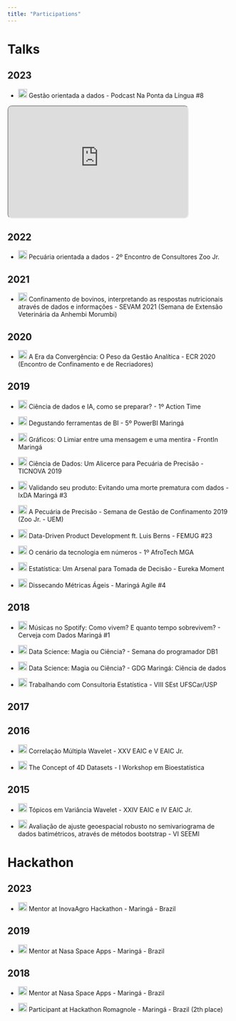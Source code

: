 ```yaml
---
title: "Participations"
---
```


# Talks

## 2023

-   ![](images/bra.png){width="20"} Gestão orientada a dados - Podcast Na Ponta da Língua #8

```{=html}
<iframe style="border-radius:10px" src="https://open.spotify.com/embed/episode/2yGOaRhg8LgYEh5tFOwjni?utm_source=generator" width="80%" height="250" frameBorder="10" allowfullscreen="" allow="autoplay; clipboard-write; encrypted-media; fullscreen; picture-in-picture" loading="lazy"></iframe>
```
## 2022

-   ![](images/bra.png){width="20"} Pecuária orientada a dados - 2º Encontro de Consultores Zoo Jr.

## 2021

-   ![](images/bra.png){width="20"} Confinamento de bovinos, interpretando as respostas nutricionais através de dados e informações - SEVAM 2021 (Semana de Extensão Veterinária da Anhembi Morumbi)

## 2020

-   ![](images/bra.png){width="20"} A Era da Convergência: O Peso da Gestão Analítica - ECR 2020 (Encontro de Confinamento e de Recriadores)

## 2019

-   ![](images/bra.png){width="20"} Ciência de dados e IA, como se preparar? - 1º Action Time

-   ![](images/bra.png){width="20"} Degustando ferramentas de BI - 5º PowerBI Maringá

-   ![](images/bra.png){width="20"} Gráficos: O Limiar entre uma mensagem e uma mentira - FrontIn Maringá

-   ![](images/bra.png){width="20"} Ciência de Dados: Um Alicerce para Pecuária de Precisão - TICNOVA 2019

-   ![](images/bra.png){width="20"} Validando seu produto: Evitando uma morte prematura com dados - IxDA Maringá #3

-   ![](images/bra.png){width="20"} A Pecuária de Precisão - Semana de Gestão de Confinamento 2019 (Zoo Jr. - UEM)

-   ![](images/bra.png){width="20"} Data-Driven Product Development ft. Luis Berns - FEMUG #23

-   ![](images/bra.png){width="20"} O cenário da tecnologia em números - 1º AfroTech MGA

-   ![](images/bra.png){width="20"} Estatística: Um Arsenal para Tomada de Decisão - Eureka Moment

-   ![](images/bra.png){width="20"} Dissecando Métricas Ágeis - Maringá Agile #4

## 2018

-   ![](images/bra.png){width="20"} Músicas no Spotify: Como vivem? E quanto tempo sobrevivem? - Cerveja com Dados Maringá #1

-   ![](images/bra.png){width="20"} Data Science: Magia ou Ciência? - Semana do programador DB1

-   ![](images/bra.png){width="20"} Data Science: Magia ou Ciência? - GDG Maringá: Ciência de dados

-   ![](images/bra.png){width="20"} Trabalhando com Consultoria Estatística - VIII SEst UFSCar/USP

## 2017

## 2016

-   ![](images/bra.png){width="20"} Correlação Múltipla Wavelet - XXV EAIC e V EAIC Jr.

-   ![](images/usa-01.png){width="20"} The Concept of 4D Datasets - I Workshop em Bioestatística

## 2015

-   ![](images/bra.png){width="20"} Tópicos em Variância Wavelet - XXIV EAIC e IV EAIC Jr.

-   ![](images/bra.png){width="20"} Avaliação de ajuste geoespacial robusto no semivariograma de dados batimétricos, através de métodos bootstrap - VI SEEMI

# Hackathon

## 2023

-   ![](images/bra.png){width="20"} Mentor at InovaAgro Hackathon - Maringá - Brazil

## 2019

-   ![](images/bra.png){width="20"} Mentor at Nasa Space Apps - Maringá - Brazil

## 2018

-   ![](images/bra.png){width="20"} Mentor at Nasa Space Apps - Maringá - Brazil

-   ![](images/bra.png){width="20"} Participant at Hackathon Romagnole - Maringá - Brazil (2th place)
